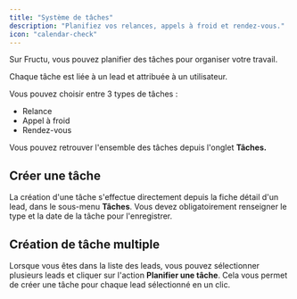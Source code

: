 ```yaml
---
title: "Système de tâches"
description: "Planifiez vos relances, appels à froid et rendez-vous."
icon: "calendar-check"
---
```


Sur Fructu, vous pouvez planifier des tâches pour organiser votre travail.

Chaque tâche est liée à un lead et attribuée à un utilisateur.

Vous pouvez choisir entre 3 types de tâches :

- Relance
- Appel à froid
- Rendez-vous

Vous pouvez retrouver l'ensemble des tâches depuis l'onglet **Tâches.**

## Créer une tâche

La création d'une tâche s'effectue directement depuis la fiche détail d'un lead, dans le sous-menu **Tâches**. Vous devez obligatoirement renseigner le type et la date de la tâche pour l'enregistrer.

## Création de tâche multiple

Lorsque vous êtes dans la liste des leads, vous pouvez sélectionner plusieurs leads et cliquer sur l'action **Planifier une tâche**. Cela vous permet de créer une tâche pour chaque lead sélectionné en un clic.
